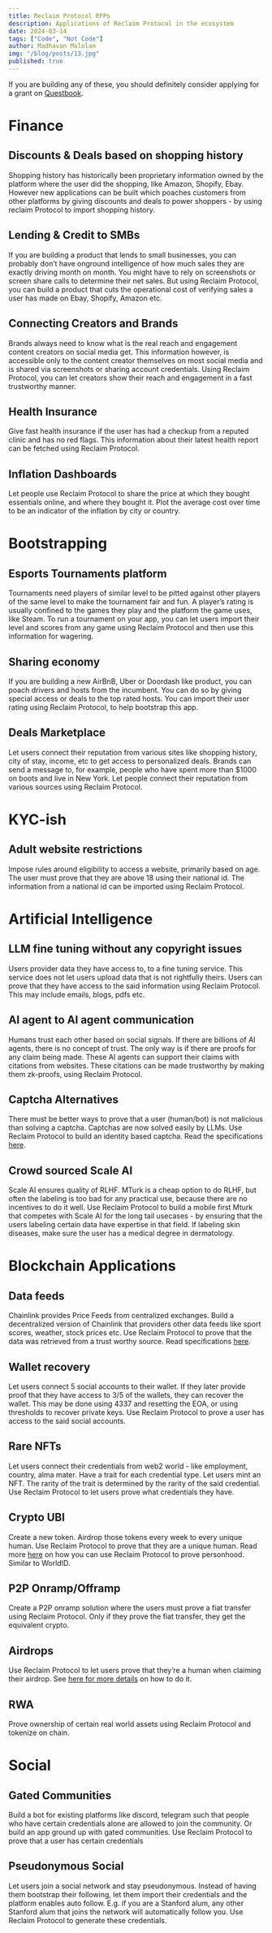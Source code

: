 ```yaml
---
title: Reclaim Protocol RFPs
description: Applications of Reclaim Protocol in the ecosystem
date: 2024-03-14
tags: ["Code", "Not Code"]
author: Madhavan Malolan
img: "/blog/posts/13.jpg"
published: true
---
```


If you are building any of these, you should definitely consider applying for a grant on [Questbook](https://questbook.app/dashboard/?grantId=0x7b9762f7584de695dbd8c8fdb1a8ce77e2bbad3b&chainId=10&role=community&proposalId=65e73f398bf7331fd0c729c2).

# Finance

## Discounts & Deals based on shopping history

Shopping history has historically been proprietary information owned by the platform where the user did the shopping, like Amazon, Shopify, Ebay. However new applications can be built which poaches customers from other platforms by giving discounts and deals to power shoppers - by using reclaim Protocol to import shopping history.

## Lending & Credit to SMBs

If you are building a product that lends to small businesses, you can probably don’t have onground intelligence of how much sales they are exactly driving month on month. You might have to rely on screenshots or screen share calls to determine their net sales. But using Reclaim Protocol, you can build a product that cuts the operational cost of verifying sales a user has made on Ebay, Shopify, Amazon etc.

## Connecting Creators and Brands

Brands always need to know what is the real reach and engagement content creators on social media get. This information however, is accessible only to the content creator themselves on most social media and is shared via screenshots or sharing account credentials. Using Reclaim Protocol, you can let creators show their reach and engagement in a fast trustworthy manner.

## Health Insurance

Give fast health insurance if the user has had a checkup from a reputed clinic and has no red flags. This information about their latest health report can be fetched using Reclaim Protocol.

## Inflation Dashboards

Let people use Reclaim Protocol to share the price at which they bought essentials online, and where they bought it. Plot the average cost over time to be an indicator of the inflation by city or country.

# Bootstrapping

## Esports Tournaments platform

Tournaments need players of similar level to be pitted against other players of the same level to make the tournament fair and fun. A player’s rating is usually confined to the games they play and the platform the game uses, like Steam. To run a tournament on your app, you can let users import their level and scores from any game using Reclaim Protocol and then use this information for wagering.

## Sharing economy

If you are building a new AirBnB, Uber or Doordash like product, you can poach drivers and hosts from the incumbent. You can do so by giving special access or deals to the top rated hosts. You can import their user rating using Reclaim Protocol, to help bootstrap this app.

## Deals Marketplace

Let users connect their reputation from various sites like shopping history, city of stay, income, etc to get access to personalized deals. Brands can send a message to, for example, people who have spent more than $1000 on boots and live in New York. Let people connect their reputation from various sources using Reclaim Protocol.

# KYC-ish

## Adult website restrictions

Impose rules around eligibility to access a website, primarily based on age. The user must prove that they are above 18 using their national id. The information from a national id can be imported using Reclaim Protocol.

# Artificial Intelligence

## LLM fine tuning without any copyright issues

Users provider data they have access to, to a fine tuning service. This service does not let users upload data that is not rightfully theirs. Users can prove that they have access to the said information using Reclaim Protocol. This may include emails, blogs, pdfs etc.

## AI agent to AI agent communication

Humans trust each other based on social signals. If there are billions of AI agents, there is no concept of trust. The only way is if there are proofs for any claim being made. These AI agents can support their claims with citations from websites. These citations can be made trustworthy by making them zk-proofs, using Reclaim Protocol.

## Captcha Alternatives

There must be better ways to prove that a user (human/bot) is not malicious than solving a captcha. Captchas are now solved easily by LLMs. Use Reclaim Protocol to build an identity based captcha. Read the specifications [here](https://blog.reclaimprotocol.org/posts/zk-captcha/).

## Crowd sourced Scale AI

Scale AI ensures quality of RLHF. MTurk is a cheap option to do RLHF, but often the labeling is too bad for any practical use, because there are no incentives to do it well. Use Reclaim Protocol to build a mobile first Mturk that competes with Scale AI for the long tail usecases - by ensuring that the users labeling certain data have expertise in that field. If labeling skin diseases, make sure the user has a medical degree in dermatology.

# Blockchain Applications

## Data feeds

Chainlink provides Price Feeds from centralized exchanges. Build a decentralized version of Chainlink that providers other data feeds like sport scores, weather, stock prices etc. Use Reclaim Protocol to prove that the data was retrieved from a trust worthy source. Read specifications [here](https://blog.reclaimprotocol.org/posts/rfp-data-guilds/).

## Wallet recovery

Let users connect 5 social accounts to their wallet. If they later provide proof that they have access to 3/5 of the wallets, they can recover the wallet. This may be done using 4337 and resetting the EOA, or using thresholds to recover private keys. Use Reclaim Protocol to prove a user has access to the said social accounts.

## Rare NFTs

Let users connect their credentials from web2 world - like employment, country, alma mater. Have a trait for each credential type. Let users mint an NFT. The rarity of the trait is determined by the rarity of the said credential. Use Reclaim Protocol to let users prove what credentials they have.

## Crypto UBI

Create a new token. Airdrop those tokens every week to every unique human. Use Reclaim Protocol to prove that they are a unique human. Read more [here](https://link.reclaimprotocol.org/pop) on how you can use Reclaim Protocol to prove personhood. Similar to WorldID.

## P2P Onramp/Offramp

Create a P2P onramp solution where the users must prove a fiat transfer using Reclaim Protocol. Only if they prove the fiat transfer, they get the equivalent crypto.

## Airdrops

Use Reclaim Protocol to let users prove that they’re a human when claiming their airdrop. See [here for more details](https://link.reclaimprotocol.org/pop) on how to do it.

## RWA

Prove ownership of certain real world assets using Reclaim Protocol and tokenize on chain.

# Social

## Gated Communities

Build a bot for existing platforms like discord, telegram such that people who have certain credentials alone are allowed to join the community. Or build an app ground up with gated communities. Use Reclaim Protocol to prove that a user has certain credentials

## Pseudonymous Social

Let users join a social network and stay pseudonymous. Instead of having them bootstrap their following, let them import their credentials and the platform enables auto follow. E.g. if you are a Stanford alum, any other Stanford alum that joins the network will automatically follow you. Use Reclaim Protocol to generate these credentials.
